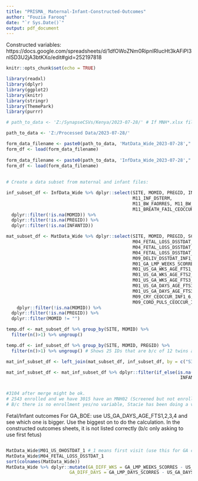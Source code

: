 ```yaml
---
title: "PRISMA_ Maternal-Infant-Constructed-Outcomes"
author: "Fouzia Farooq"
date: "`r Sys.Date()`"
output: pdf_document
---
```

Constructed variables: 
https://docs.google.com/spreadsheets/d/1dfOWoZNm0RipnIRIucHt3kAFiPl3nISD3U2jA3btKXo/edit#gid=252197818

```r
knitr::opts_chunk$set(echo = TRUE)
```

```r
library(readxl)
library(dplyr)
library(ggplot2)
library(knitr)
library(stringr)
library(ThemePark)
library(purrr)
```

```r
# path_to_data <- 'Z:/SynapseCSVs/Kenya/2023-07-28/' # If MNH*.xlsx files are located elsewhere, set this to, for example, 'data/' or '//TNT/...'

path_to_data <- 'Z:/Processed Data/2023-07-28/'
```

```r

form_data_filename <- paste0(path_to_data, 'MatData_Wide_2023-07-28',".RData")
form_df <- load(form_data_filename)
    
form_data_filename <- paste0(path_to_data, 'InfData_Wide_2023-07-28',".RData")
form_df <- load(form_data_filename)  
    
    
# Create a data subset from maternal and infant files:

inf_subset_df <- InfData_Wide %>% dplyr::select(SITE, MOMID, PREGID, INFANTID, 
                                                M11_INF_DSTERM,
                                                M11_BW_FAORRES, M11_BW_EST_FAORRES,
                                                M11_BREATH_FAIL_CEOCCUR) %>%
  dplyr::filter(!is.na(MOMID)) %>%
  dplyr::filter(!is.na(PREGID)) %>%
  dplyr::filter(!is.na(INFANTID))

mat_subset_df <- MatData_Wide %>% dplyr::select(SITE, MOMID, PREGID, SCRNID, DOB, M01_US_OHOLOC_1, 
                                                M04_FETAL_LOSS_DSSTDAT_1, M04_FETAL_LOSS_DSSTDAT_2,
                                                M04_FETAL_LOSS_DSSTDAT_3,
                                                M04_FETAL_LOSS_DSSTDAT_4, M04_FETAL_LOSS_DSSTDAT_5,
                                                M09_DELIV_DSSTDAT_INF1_6, M09_BIRTH_DSTERM_INF1_6,
                                                M01_GA_LMP_WEEKS_SCORRES_1, M01_GA_LMP_DAYS_SCORRES_1,
                                                M01_US_GA_WKS_AGE_FTS1_1,
                                                M01_US_GA_WKS_AGE_FTS2_1, M01_US_GA_WKS_AGE_FTS2_1,
                                                M01_US_GA_WKS_AGE_FTS3_1, M01_US_GA_WKS_AGE_FTS4_1,
                                                M01_US_GA_DAYS_AGE_FTS1_1, M01_US_GA_DAYS_AGE_FTS2_1,
                                                M01_US_GA_DAYS_AGE_FTS3_1, M01_US_GA_DAYS_AGE_FTS4_1,
                                                M09_CRY_CEOCCUR_INF1_6, M09_FHR_VSTAT_INF1_6, M09_MACER_CEOCCUR_INF1_6,
                                                M09_CORD_PULS_CEOCCUR_INF1_6) %>%
    dplyr::filter(!is.na(MOMID)) %>%
  dplyr::filter(!is.na(PREGID)) %>%
  dplyr::filter(MOMID != "")

temp.df <- mat_subset_df %>% group_by(SITE, MOMID) %>%
  filter(n()>1) %>% ungroup()

temp.df <- inf_subset_df %>% group_by(SITE, MOMID, PREGID) %>%
  filter(n()>1) %>% ungroup() # Shows 25 IDs that are b/c of 12 twins and 1 INFANT ID that is 'n/a' and has the same PREGID as the twins. Will remove this row. Dataset will have n=12 twin pregnancies.

mat_inf_subset_df <- left_join(mat_subset_df, inf_subset_df, by = c("SITE", "MOMID", "PREGID"))

mat_inf_subset_df <- mat_inf_subset_df %>% dplyr::filter(if_else(is.na(INFANTID), TRUE,
                                                                  INFANTID != "n/a")) # Have to be very careful with NA in a logical expression.  Dplyr filter only includes rows where the expression is TRUE but not where it's FALSE or NA.


#3104 after merge might be ok.
# 2543 enrolled and we have 3015 have an MNH02 (Screened but not enrolled.).
# B/c there is no enrollment yes/no variable, Stacie has been doing a variable from: Enrolled when age requirement, viable pregnancy with GA>= weeks by US, Outside catchment area, did not consent.

```

Fetal/Infant outcomes
For GA_BOE: use US_GA_DAYS_AGE_FTS1,2,3,4 and see which one is bigger.  Use the biggest on to do the calculation.  In the constructed outcomes sheets, it is not listed correctly (b/c only asking to use first fetus)
```r

```


```r

MatData_Wide$M01_US_OHOSTDAT_1 #_1 means first visit (use this for GA calc. )
MatData_Wide$M04_FETAL_LOSS_DSSTDAT_1
sort(colnames(MatData_Wide))
MatData_Wide %>% dplyr::mutate(GA_DIFF_WKS = GA_LMP_WEEKS_SCORRES - US_GA_WKS_AGE_FTS1,
                        GA_DIFF_DAYS = GA_LMP_DAYS_SCORRES - US_GA_DAYS_AGE_FTS1)
```

